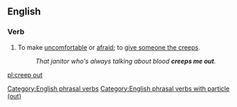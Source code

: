 ==English==

===Verb===
{{en-verb|creeps out|creeping out|creeped out}}

# To make [[uncomfortable]] or [[afraid]]; to [[give someone the creeps]].
#: ''That janitor who's always talking about blood '''creeps me out'''.''

[[Category:English phrasal verbs]]
[[Category:English phrasal verbs with particle (out)]]


[[pl:creep out]]